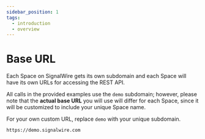 ```yaml
---
sidebar_position: 1
tags:
  - introduction
  - overview
---
```


# Base URL

Each Space on SignalWire gets its own subdomain and each Space will have its own URLs for accessing the REST API.

All calls in the provided examples use the `demo` subdomain; however, please note that the **actual base URL** you will use will differ for each Space, since it will be customized to include your unique Space name.

For your own custom URL, replace `demo` with your unique subdomain.


```shell
https://demo.signalwire.com
```

